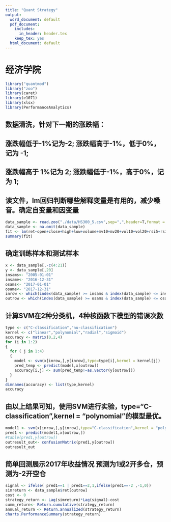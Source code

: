 ```yaml
---
title: "Quant Strategy"
output:
  word_document: default
  pdf_document:
    includes:
      in_header: header.tex
    keep_tex: yes
  html_document: default
---
```

# 经济学院 

```r
library("quantmod")
library("zoo")
library(caret)
library(e1071)
library(xlsx)
library(PerformanceAnalytics)
```
## 数据清洗，针对下一期的涨跌幅：
## 涨跌幅低于-1%记为-2; 涨跌幅高于-1%，低于0%，记为 -1;
## 涨跌幅高于 1%记为 2; 涨跌幅低于-1%，高于0%，记为  1;
## 读文件，lm回归判断哪些解释变量是有用的，减少嗓音。确定自变量和因变量
```r
data_sample <- read.zoo("./data/HS300_5.csv",sep=",",header=T,format = "%Y-%m-%d")
data_sample <- na.omit(data_sample)
fit <- lm(ret~open+close+high+low+volume+mv10+mv20+vol10+vol20+rsi5+rsi14+macd.macd1+signal.macd1+macd.macd2+signal.macd2+dn+mavg+up+pctB,data = data_sample)
summary(fit)
```
## 确定训练样本和测试样本
```r
x <- data_sample[,-c(4:21)]
y <- data_sample[,20]
insams<- "2005-01-01"
insame<- "2016-12-31"
osams<- "2017-01-01"
osame<- "2017-12-31"
inrow <- which(index(data_sample) >= insams & index(data_sample) <= insame)
outrow <- which(index(data_sample) >= osams & index(data_sample) <= osame)

```


## 计算SVM在2种分类机，4种核函数下模型的错误次数
```r
type <- c("C-classification","nu-classification")
kernel <- c("linear","polynomial","radial","sigmoid")
accuracy <- matrix(0,2,4)
for (i in 1:2)
{
  for ( j in 1:4) 
  {
    model <- svm(x[inrow,],y[inrow],type=type[i],kernel = kernel[j])
    pred_temp <- predict(model,x[outrow])
    accuracy[i,j] <- sum(pred_temp!=as.vector(y[outrow]))
  }
}
dimnames(accuracy) <- list(type,kernel)
accuracy
```


## 由以上结果可知，使用SVM进行实验，type="C-classification",kernel = "polynomial"的模型最优。
```r
model1 <- svm(x[inrow,],y[inrow],type="C-classification",kernel = "polynomial")
pred1 <- predict(model1,x[outrow,])
#table(pred1,y[outrow])
outresult_out<- confusionMatrix(pred1,y[outrow])
outresult_out
```

## 简单回测展示2017年收益情况  预测为1或2开多仓，预测为-2开空仓
```R
signal <- ifelse( pred1==1 | pred1==2,1,ifelse(pred1==-2 ,-1,0))
simreturn <- data_sample$ret[outrow]
cost <- 0
strategy_return <- Lag(simreturn)*Lag(signal)-cost
cumm_return<- Return.cumulative(strategy_return)
annual_return <- Return.annualized(strategy_return)
charts.PerformanceSummary(strategy_return)
```